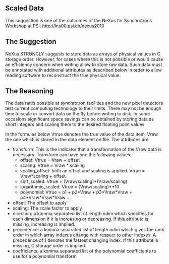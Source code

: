 ==Scaled Data==
This suggestion is one of  the outcomes of the NeXus for Synchrotrons Workshop at PSI: http://lns00.psi.ch/nexus2010

==The Suggestion==
NeXus STRONGLY suggests to store data as arrays of physical values in C storage order. However, for 
cases where this is not possible or would cause an efficiency concern when writing allow to store raw data. 
Such data must be annotated with additional attributes as described below in order to allow reading software 
to reconstruct the true physical value.


==The Reasoning==
The data rates possible at synchrotron facilities and the new pixel detectors test current computing 
technology to their limits. There may not be enough time to scale or convert data on the fly before writing 
to disk. In some occasions significant space savings can be obtained by storing data as short integers and 
scaling them to the desired floating point values. 
  

In the formulas below 
Vtrue denotes the true value of the data item, Vraw the one which is stored 
in the data element on file. The attributes are:

* transform: This is the indicator that a transformation of the Vraw data is necessary. Transform can have one the following values:
** offset: Vtrue = Vraw + offset
** scaling: Vtrue = Vraw * scaling
** scaling_offset: both an offset and scaling is applied. Vtrue = Vraw*scaling + offset
** sqrt_scaled: Vtrue = (Vraw/scaling)*(Vraw/scaling)
** logarithmic_scaled: Vtrue = (Vraw/scaling)**10   
** polynomial: Vtrue = p1 + p2*Vraw + p3*Vraw*Vraw + p4*Vraw*Vraw*Vraw ....
* offset:  The offset to apply
* scaling: The scale factor to apply
* direction: a komma separated list of length ndim which specifies for each dimension if it is increasing or decreasing. If this attribute is missing, increasing is implied. 
* precedence: a komma separated list of length ndim which gives the rank order in which array indexes change with respect to other indexes. A precedence of 1 denotes the fastest changing index. If this attribute is missing, C storage order is implied.
* coefficients, a komma separated list of the polynomial coefficients to use for a polynomial transform
